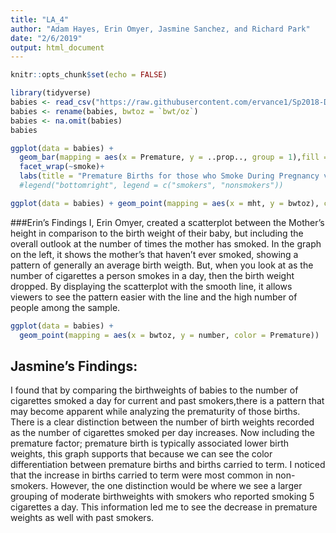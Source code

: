 ---
title: "LA_4"
author: "Adam Hayes, Erin Omyer, Jasmine Sanchez, and Richard Park"
date: "2/6/2019"
output: html_document
---

```{r setup, include=FALSE}
knitr::opts_chunk$set(echo = FALSE)
```

```{r}
library(tidyverse)
babies <- read_csv("https://raw.githubusercontent.com/ervance1/Sp2018-Data-Science-repo/master/babies2a.dat")
babies <- rename(babies, bwtoz = `bwt/oz`)
babies <- na.omit(babies)
babies

ggplot(data = babies) +
  geom_bar(mapping = aes(x = Premature, y = ..prop.., group = 1),fill = "red")+
  facet_wrap(~smoke)+
  labs(title = "Premature Births for those who Smoke During Pregnancy vs. Those Who Don't")
  #legend("bottomright", legend = c("smokers", "nonsmokers"))
```

```{r}
ggplot(data = babies) + geom_point(mapping = aes(x = mht, y = bwtoz), color = "blue", position = "jitter") + geom_smooth(mapping = aes(x = mht, y = bwtoz), color = "pink") + facet_wrap(~ time)
```
###Erin's Findings
I, Erin Omyer, created a scatterplot between the Mother's height in comparison to the birth weight of their baby, but including the overall outlook at the number of times the mother has smoked. In the graph on the left, it shows the mother's that haven't ever smoked, showing a pattern of generally an average birth weigth. But, when you look at as the number of cigarettes a person smokes in a day, then the birth weight dropped. By displaying the scatterplot with the smooth line, it allows viewers to see the pattern easier with the line and the high number of people among the sample.

```{r}
ggplot(data = babies) +
  geom_point(mapping = aes(x = bwtoz, y = number, color = Premature))

```
## Jasmine's Findings:
I found that by comparing the birthweights of babies to the number of cigarettes smoked a day for current and past smokers,there is a pattern that may become apparent while analyzing the prematurity of those births. There is a clear distinction between the number of birth weights recorded as the number of cigarettes smoked per day increases. Now including the premature factor; premature birth is typically associated lower birth weights, this graph supports that because we can see the color differentiation between premature births and births carried to term. I noticed that the increase in births carried to term were most common in non-smokers. However, the one distinction would be where we see a larger grouping of moderate birthweights with smokers who reported smoking 5 cigarettes a day. This information led me to see the decrease in premature weights as well with past smokers.
